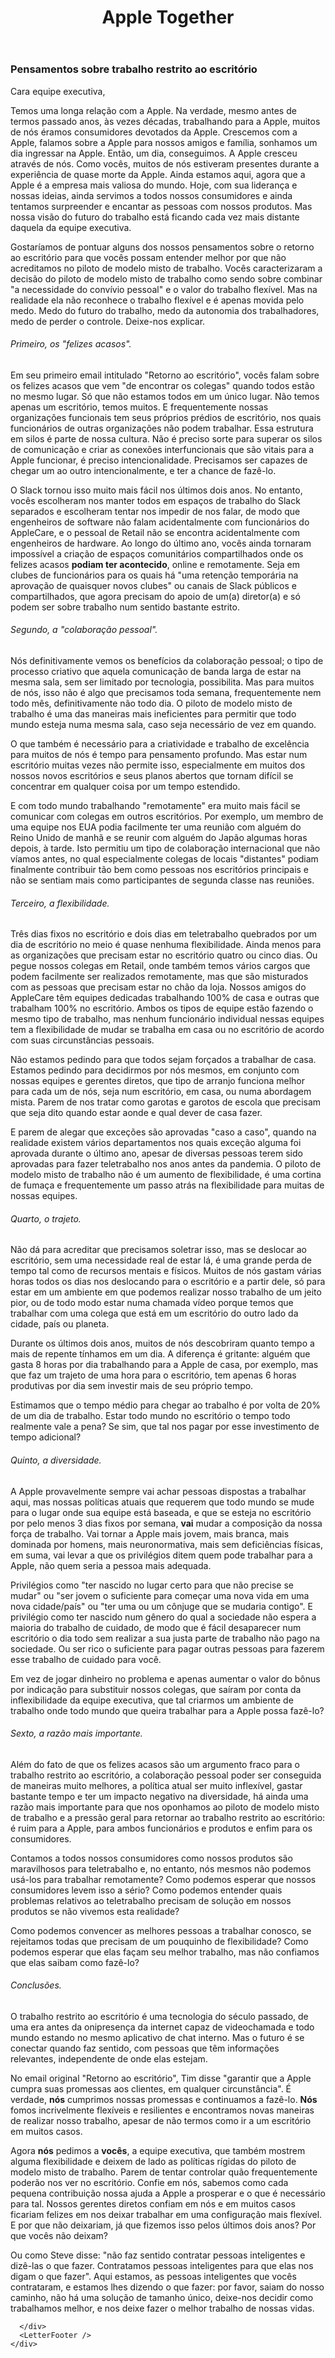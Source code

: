 
<div className={styles.container}>
  <Head>
    <title>Apple Together: Thoughts on Office-Bound Work</title>
    <link rel="icon" href="/favicon.png" />
  </Head>
  <header>
    <Link passHref href="/">
      <h1 className={styles.logo}>
        <Logo />
        <span>Apple Together</span>
      </h1>
    </Link>
  </header>
  <main className={styles.main}>
    <div className={styles.content}>
      <div className={styles.rwaletter}>
          
          
<LetterLanguages/>

### Pensamentos sobre trabalho restrito ao escritório

Cara equipe executiva,

Temos uma longa relação com a Apple. Na verdade, mesmo antes de termos passado anos, às vezes décadas, trabalhando para a Apple, muitos de nós éramos consumidores devotados da Apple. Crescemos com a Apple, falamos sobre a Apple para nossos amigos e família, sonhamos um dia ingressar na Apple. Então, um dia, conseguimos. A Apple cresceu através de nós. Como vocês, muitos de nós estiveram presentes durante a experiência de quase morte da Apple. Ainda estamos aqui, agora que a Apple é a empresa mais valiosa do mundo. Hoje, com sua liderança e nossas ideias, ainda servimos a todos nossos consumidores e ainda tentamos surpreender e encantar as pessoas com nossos produtos. Mas nossa visão do futuro do trabalho está ficando cada vez mais distante daquela da equipe executiva.

Gostaríamos de pontuar alguns dos nossos pensamentos sobre o retorno ao escritório para que vocês possam entender melhor por que não acreditamos no piloto de modelo misto de trabalho. Vocês caracterizaram a decisão do piloto de modelo misto de trabalho como sendo sobre combinar "a necessidade do convívio pessoal" e o valor do trabalho flexível. Mas na realidade ela não reconhece o trabalho flexível e é apenas movida pelo medo. Medo do futuro do trabalho, medo da autonomia dos trabalhadores, medo de perder o controle. Deixe-nos explicar.


###### Primeiro, os "felizes acasos".

Em seu primeiro email intitulado "Retorno ao escritório", vocês falam sobre os felizes acasos que vem "de encontrar os colegas" quando todos estão no mesmo lugar. Só que não estamos todos em um único lugar. Não temos apenas um escritório, temos muitos. E frequentemente nossas organizações funcionais tem seus próprios prédios de escritório, nos quais funcionários de outras organizações não podem trabalhar. Essa estrutura em silos é parte de nossa cultura. Não é preciso sorte para superar os silos de comunicação e criar as conexões interfuncionais que são vitais para a Apple funcionar, é preciso intencionalidade. Precisamos ser capazes de chegar um ao outro intencionalmente, e ter a chance de fazê-lo.

O Slack tornou isso muito mais fácil nos últimos dois anos. No entanto, vocês escolheram nos manter todos em espaços de trabalho do Slack separados e escolheram tentar nos impedir de nos falar, de modo que engenheiros de software não falam acidentalmente com funcionários do AppleCare, e o pessoal de Retail não se encontra acidentalmente com engenheiros de hardware. Ao longo do último ano, vocês ainda tornaram impossível a criação de espaços comunitários compartilhados onde os felizes acasos **podiam ter acontecido**, online e remotamente. Seja em clubes de funcionários para os quais há "uma retenção temporária na aprovação de quaisquer novos clubes" ou canais de Slack públicos e compartilhados, que agora precisam do apoio de um(a) diretor(a) e só podem ser sobre trabalho num sentido bastante estrito.


###### Segundo, a "colaboração pessoal".

Nós definitivamente vemos os benefícios da colaboração pessoal; o tipo de processo criativo que aquela comunicação de banda larga de estar na mesma sala, sem ser limitado por tecnologia, possibilita. Mas para muitos de nós, isso não é algo que precisamos toda semana, frequentemente nem todo mês, definitivamente não todo dia. O piloto de modelo misto de trabalho é uma das maneiras mais ineficientes para permitir que todo mundo esteja numa mesma sala, caso seja necessário de vez em quando.

O que também é necessário para a criatividade e trabalho de excelência para muitos de nós é tempo para pensamento profundo. Mas estar num escritório muitas vezes não permite isso, especialmente em muitos dos nossos novos escritórios e seus planos abertos que tornam difícil se concentrar em qualquer coisa por um tempo estendido.

E com todo mundo trabalhando "remotamente" era muito mais fácil se comunicar com colegas em outros escritórios. Por exemplo, um membro de uma equipe nos EUA podia facilmente ter uma reunião com alguém do Reino Unido de manhã e se reunir com alguém do Japão algumas horas depois, à tarde. Isto permitiu um tipo de colaboração internacional que não víamos antes, no qual especialmente colegas de locais "distantes" podiam finalmente contribuir tão bem como pessoas nos escritórios principais e não se sentiam mais como participantes de segunda classe nas reuniões.




###### Terceiro, a flexibilidade.

Três dias fixos no escritório e dois dias em teletrabalho quebrados por um dia de escritório no meio é quase nenhuma flexibilidade. Ainda menos para as organizações que precisam estar no escritório quatro ou cinco dias. Ou pegue nossos colegas em Retail, onde também temos vários cargos que podem facilmente ser realizados remotamente, mas que são misturados com as pessoas que precisam estar no chão da loja. Nossos amigos do AppleCare têm equipes dedicadas trabalhando 100% de casa e outras que trabalham 100% no escritório. Ambos os tipos de equipe estão fazendo o mesmo tipo de trabalho, mas nenhum funcionário individual nessas equipes tem a flexibilidade de mudar se trabalha em casa ou no escritório de acordo com suas circunstâncias pessoais.

Não estamos pedindo para que todos sejam forçados a trabalhar de casa. Estamos pedindo para decidirmos por nós mesmos, em conjunto com nossas equipes e gerentes diretos, que tipo de arranjo funciona melhor para cada um de nós, seja num escritório, em casa, ou numa abordagem mista. Parem de nos tratar como garotas e garotos de escola que precisam que seja dito quando estar aonde e qual dever de casa fazer.

E parem de alegar que exceções são aprovadas "caso a caso", quando na realidade existem vários departamentos nos quais exceção alguma foi aprovada durante o último ano, apesar de diversas pessoas terem sido aprovadas para fazer teletrabalho nos anos antes da pandemia. O piloto de modelo misto de trabalho não é um aumento de flexibilidade, é uma cortina de fumaça e frequentemente um passo atrás na flexibilidade para muitas de nossas equipes.


###### Quarto, o trajeto.

Não dá para acreditar que precisamos soletrar isso, mas se deslocar ao escritório, sem uma necessidade real de estar lá, é uma grande perda de tempo tal como de recursos mentais e físicos. Muitos de nós gastam várias horas todos os dias nos deslocando para o escritório e a partir dele, só para estar em um ambiente em que podemos realizar nosso trabalho de um jeito pior, ou de todo modo estar numa chamada vídeo porque temos que trabalhar com uma colega que está em um escritório do outro lado da cidade, país ou planeta.

Durante os últimos dois anos, muitos de nós descobriram quanto tempo a mais de repente tínhamos em um dia. A diferença é gritante: alguém que gasta 8 horas por dia trabalhando para a Apple de casa, por exemplo, mas que faz um trajeto de uma hora para o escritório, tem apenas 6 horas produtivas por dia sem investir mais de seu próprio tempo.

Estimamos que o tempo médio para chegar ao trabalho é por volta de 20% de um dia de trabalho. Estar todo mundo no escritório o tempo todo realmente vale a pena? Se sim, que tal nos pagar por esse investimento de tempo adicional?


###### Quinto, a diversidade.

A Apple provavelmente sempre vai achar pessoas dispostas a trabalhar aqui, mas nossas políticas atuais que requerem que todo mundo se mude para o lugar onde sua equipe está baseada, e que se esteja no escritório por pelo menos 3 dias fixos por semana, **vai** mudar a composição da nossa força de trabalho. Vai tornar a Apple mais jovem, mais branca, mais dominada por homens, mais neuronormativa, mais sem deficiências físicas, em suma, vai levar a que os privilégios ditem quem pode trabalhar para a Apple, não quem seria a pessoa mais adequada.

Privilégios como "ter nascido no lugar certo para que não precise se mudar" ou "ser jovem o suficiente para começar uma nova vida em uma nova cidade/país" ou "ter uma ou um cônjuge que se mudaria contigo". E privilégio como ter nascido num gênero do qual a sociedade não espera a maioria do trabalho de cuidado, de modo que é fácil desaparecer num escritório o dia todo sem realizar a sua justa parte de trabalho não pago na sociedade. Ou ser rico o suficiente para pagar outras pessoas
para fazerem esse trabalho de cuidado para você.

Em vez de jogar dinheiro no problema e apenas aumentar o valor do bônus por indicação para substituir nossos colegas, que saíram por conta da inflexibilidade da equipe executiva, que tal criarmos um ambiente de trabalho onde todo mundo que queira trabalhar para a Apple possa fazê-lo?


###### Sexto, a razão mais importante.

Além do fato de que os felizes acasos são um argumento fraco para o trabalho restrito ao escritório, a colaboração pessoal poder ser conseguida de maneiras muito melhores, a política atual ser muito inflexível, gastar bastante tempo e ter um impacto negativo na diversidade, há ainda uma razão mais importante para que nos oponhamos ao piloto de modelo misto de trabalho e a pressão geral para retornar ao trabalho restrito ao escritório: é ruim para a Apple, para ambos funcionários e produtos e enfim para os consumidores.

Contamos a todos nossos consumidores como nossos produtos são maravilhosos para teletrabalho e, no entanto, nós mesmos não podemos usá-los para trabalhar remotamente? Como podemos esperar que nossos consumidores levem isso a sério? Como podemos entender quais problemas relativos ao teletrabalho precisam de solução em nossos produtos se não vivemos esta realidade?

Como podemos convencer as melhores pessoas a trabalhar conosco, se rejeitamos todas que precisam de um pouquinho de flexibilidade? Como podemos esperar que elas façam seu melhor trabalho, mas não confiamos que elas saibam como fazê-lo?



###### Conclusões.

O trabalho restrito ao escritório é uma tecnologia do século passado, de uma era antes da onipresença da internet capaz de videochamada e todo mundo estando no mesmo aplicativo de chat interno. Mas o futuro é se conectar quando faz sentido, com pessoas que têm informações relevantes, independente de onde elas estejam.

No email original "Retorno ao escritório", Tim disse "garantir que a Apple cumpra suas promessas aos clientes, em qualquer circunstância". É verdade, **nós** cumprimos nossas promessas e continuamos a fazê-lo. **Nós** fomos incrivelmente flexíveis e resilientes e encontramos novas maneiras de realizar nosso trabalho, apesar de não termos como ir a um escritório em muitos casos.

Agora **nós** pedimos a **vocês**, a equipe executiva, que também mostrem alguma flexibilidade e deixem de lado as políticas rígidas do piloto de modelo misto de trabalho. Parem de tentar controlar quão frequentemente poderão nos ver no escritório. Confie em nós, sabemos como cada pequena contribuição nossa ajuda a Apple a prosperar e o que é necessário para tal. Nossos gerentes diretos confiam em nós e em muitos casos ficariam felizes em nos deixar trabalhar em uma configuração mais flexível. E por que não deixariam, já que fizemos isso pelos últimos dois anos? Por que vocês não deixam?  

Ou como Steve disse: "não faz sentido contratar pessoas inteligentes e dizê-las o que fazer. Contratamos pessoas inteligentes para que elas nos digam o que fazer". Aqui estamos, as pessoas inteligentes que vocês contrataram, e estamos lhes dizendo o que fazer: por favor, saiam do nosso caminho, não há uma solução de tamanho único, deixe-nos decidir como trabalhamos melhor, e nos deixe fazer o melhor trabalho de nossas vidas.
 


      </div>
      <LetterFooter />
    </div>
  </main>
</div>